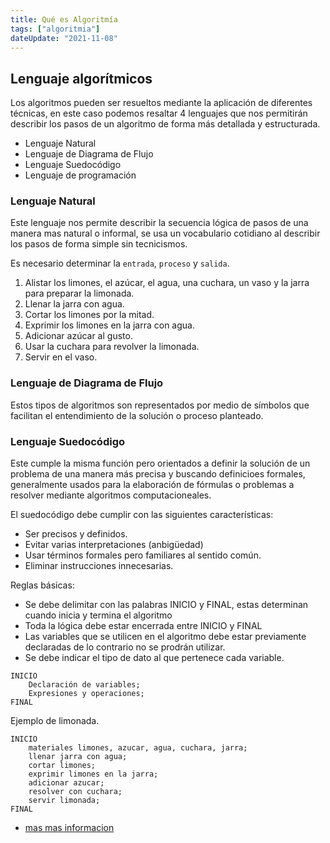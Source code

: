 ```yaml
---
title: Qué es Algoritmía
tags: ["algoritmia"]
dateUpdate: "2021-11-08"
---
```


## Lenguaje algorítmicos

Los algoritmos pueden ser resueltos mediante la aplicación de diferentes técnicas, en este caso podemos resaltar 4 lenguajes que nos permitirán describir los pasos de un algoritmo de forma más detallada y estructurada.

- Lenguaje Natural
- Lenguaje de Diagrama de Flujo
- Lenguaje Suedocódigo
- Lenguaje de programación

### Lenguaje Natural

Este lenguaje nos permite describir la secuencia lógica de pasos de una manera mas natural o informal, se usa un vocabulario cotidiano al describir los pasos de forma simple sin tecnicismos.

Es necesario determinar la `entrada`, `proceso` y `salida`.

1. Alistar los limones, el azúcar, el agua, una cuchara, un vaso y la jarra para preparar la limonada.
2. Llenar la jarra con agua.
3. Cortar los limones por la mitad.
4. Exprimir los limones en la jarra con agua.
5. Adicionar azúcar al gusto.
6. Usar la cuchara para revolver la limonada.
7. Servir en el vaso.


### Lenguaje de Diagrama de Flujo

Estos tipos de algoritmos son representados por medio de símbolos que facilitan el entendimiento de la solución o proceso planteado.

### Lenguaje Suedocódigo

Este cumple la misma función pero orientados a definir la solución de un problema de una manera más precisa y buscando definicioes formales, generalmente usados para la elaboración de fórmulas o problemas a resolver mediante algoritmos computacioneales.

El suedocódigo debe cumplir con las siguientes características:

- Ser precisos y definidos.
- Evitar varias interpretaciones (anbigüedad)
- Usar términos formales pero familiares al sentido común.
- Eliminar instrucciones innecesarias.

Reglas básicas:

- Se debe delimitar con las palabras INICIO y FINAL, estas determinan cuando inicia y termina el algoritmo
- Toda la lógica debe estar encerrada entre INICIO y FINAL
- Las variables que se utilicen en el algoritmo debe estar previamente declaradas de lo contrario no se prodrán utilizar.
- Se debe indicar el tipo de dato al que pertenece cada variable.

```
INICIO
    Declaración de variables;
    Expresiones y operaciones;
FINAL
```

Ejemplo de limonada.

```
INICIO
    materiales limones, azucar, agua, cuchara, jarra;
    llenar jarra con agua;
    cortar limones;
    exprimir limones en la jarra;
    adicionar azucar;
    resolver con cuchara;
    servir limonada;
FINAL
```

- [mas mas informacion](https://www.youtube.com/watch?v=7fXFiBBK2JQ)